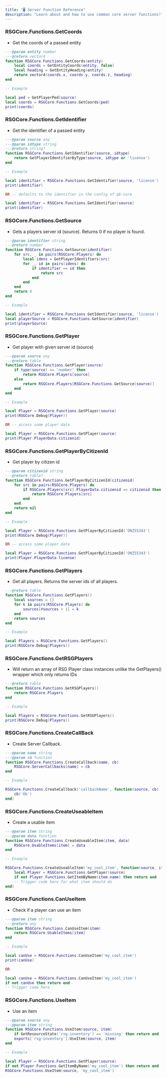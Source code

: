 ```yaml
---
title: "🖥️ Server Function Reference"
description: "Learn about and how to use common core server functions!"
---
```


### RSGCore.Functions.GetCoords

* Get the coords of a passed entity

```lua
---@param entity number
---@return vector4
function RSGCore.Functions.GetCoords(entity)
    local coords = GetEntityCoords(entity, false)
    local heading = GetEntityHeading(entity)
    return vector4(coords.x, coords.y, coords.z, heading)
end

-- Example

local ped = GetPlayerPed(source)
local coords = RSGCore.Functions.GetCoords(ped)
print(coords)
```

### RSGCore.Functions.GetIdentifier

* Get the identifier of a passed entity

```lua
---@param source any
---@param idtype string
---@return string?
function RSGCore.Functions.GetIdentifier(source, idtype)
    return GetPlayerIdentifierByType(source, idtype or 'license')
end

-- Example

local identifier = RSGCore.Functions.GetIdentifier(source, 'license')
print(identifier)

OR -- defaults to the identifier in the config of qb-core

local identifier = RSGCore.Functions.GetIdentifier(source)
print(identifier)
```

### RSGCore.Functions.GetSource

* Gets a players server id (source). Returns 0 if no player is found.

```lua
---@param identifier string
---@return number
function RSGCore.Functions.GetSource(identifier)
    for src, _ in pairs(RSGCore.Players) do
        local idens = GetPlayerIdentifiers(src)
        for _, id in pairs(idens) do
            if identifier == id then
                return src
            end
        end
    end
    return 0
end

-- Example

local identifier = RSGCore.Functions.GetIdentifier(source, 'license')
local playerSource = RSGCore.Functions.GetSource(identifier)
print(playerSource)
```

### RSGCore.Functions.GetPlayer

* Get player with given server id (source)

```lua
---@param source any
---@return table
function RSGCore.Functions.GetPlayer(source)
    if type(source) == 'number' then
        return RSGCore.Players[source]
    else
        return RSGCore.Players[RSGCore.Functions.GetSource(source)]
    end
end

-- Example

local Player = RSGCore.Functions.GetPlayer(source)
print(RSGCore.Debug(Player))

OR -- access some player data

local Player = RSGCore.Functions.GetPlayer(source)
print(Player.PlayerData.citizenid)
```

### RSGCore.Functions.GetPlayerByCitizenId

* Get player by citizen id

```lua
---@param citizenid string
---@return table?
function RSGCore.Functions.GetPlayerByCitizenId(citizenid)
    for src in pairs(RSGCore.Players) do
        if RSGCore.Players[src].PlayerData.citizenid == citizenid then
            return RSGCore.Players[src]
        end
    end
    return nil
end

-- Example

local Player = RSGCore.Functions.GetPlayerByCitizenId('ONZ55343')
print(RSGCore.Debug(Player))

OR -- access some player data

local Player = RSGCore.Functions.GetPlayerByCitizenId('ONZ55343')
print(Player.PlayerData.license)
```

### RSGCore.Functions.GetPlayers

* Get all players. Returns the server ids of all players.

```lua
---@return table
function RSGCore.Functions.GetPlayers()
    local sources = {}
    for k in pairs(RSGCore.Players) do
        sources[#sources + 1] = k
    end
    return sources
end

-- Example

local Players = RSGCore.Functions.GetPlayers()
print(RSGCore.Debug(Players))
```

### RSGCore.Functions.GetRSGPlayers

* Will return an array of RSG Player class instances unlike the GetPlayers() wrapper which only returns IDs

```lua
---@return table
function RSGCore.Functions.GetRSGPlayers()
    return RSGCore.Players
end

-- Example

local Players = RSGCore.Functions.GetRSGPlayers()
print(RSGCore.Debug(Players))
```

### RSGCore.Functions.CreateCallBack

* Create Server Callback.

```lua
---@param name string
---@param cb function
function RSGCore.Functions.CreateCallback(name, cb)
    RSGCore.ServerCallbacks[name] = cb
end

-- Example

RSGCore.Functions.CreateCallback('callbackName', function(source, cb)
    cb('Ok')
end)
```

### RSGCore.Functions.CreateUseableItem

* Create a usable item

```lua
---@param item string
---@param data function
function RSGCore.Functions.CreateUseableItem(item, data)
    RSGCore.UsableItems[item] = data
end

-- Example

RSGCore.Functions.CreateUseableItem('my_cool_item', function(source, item)
	local Player = RSGCore.Functions.GetPlayer(source)
	if not Player.Functions.GetItemByName(item.name) then return end
	-- Trigger code here for what item should do
end)
```

### RSGCore.Functions.CanUseItem

* Check if a player can use an item

```lua
---@param item string
---@return any
function RSGCore.Functions.CanUseItem(item)
    return RSGCore.UsableItems[item]
end

-- Example

local canUse = RSGCore.Functions.CanUseItem('my_cool_item')
print(canUse)

OR

local canUse = RSGCore.Functions.CanUseItem('my_cool_item')
if not canUse then return end
-- Trigger code here
```

### RSGCore.Functions.UseItem

* Use an item

```lua
---@param source any
---@param item string
function RSGCore.Functions.UseItem(source, item)
    if GetResourceState('rsg-inventory') == 'missing' then return end
    exports['rsg-inventory']:UseItem(source, item)
end

-- Example

local Player = RSGCore.Functions.GetPlayer(source)
if not Player.Functions.GetItemByName('my_cool_item') then return end
RSGCore.Functions.UseItem(source, 'my_cool_item')
```
